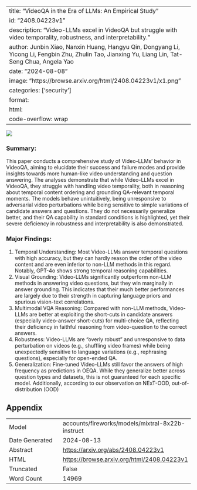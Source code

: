 
---
title: "VideoQA in the Era of LLMs: An Empirical Study"
id: "2408.04223v1"
description: "Video-LLMs excel in VideoQA but struggle with video temporality, robustness, and interpretability."
author: Junbin Xiao, Nanxin Huang, Hangyu Qin, Dongyang Li, Yicong Li, Fengbin Zhu, Zhulin Tao, Jianxing Yu, Liang Lin, Tat-Seng Chua, Angela Yao
date: "2024-08-08"
image: "https://browse.arxiv.org/html/2408.04223v1/x1.png"
categories: ['security']
format:
  html:
    code-overflow: wrap
---

![](https://browse.arxiv.org/html/2408.04223v1/x1.png)

### Summary:

This paper conducts a comprehensive study of Video-LLMs' behavior in VideoQA, aiming to elucidate their success and failure modes and provide insights towards more human-like video understanding and question answering. The analyses demonstrate that while Video-LLMs excel in VideoQA, they struggle with handling video temporality, both in reasoning about temporal content ordering and grounding QA-relevant temporal moments. The models behave unintuitively, being unresponsive to adversarial video perturbations while being sensitive to simple variations of candidate answers and questions. They do not necessarily generalize better, and their QA capability in standard conditions is highlighted, yet their severe deficiency in robustness and interpretability is also demonstrated.

### Major Findings:

1. Temporal Understanding: Most Video-LLMs answer temporal questions with high accuracy, but they can hardly reason the order of the video content and are even inferior to non-LLM methods in this regard. Notably, GPT-4o shows strong temporal reasoning capabilities.
2. Visual Grounding: Video-LLMs significantly outperform non-LLM methods in answering video questions, but they win marginally in answer grounding. This indicates that their much better performances are largely due to their strength in capturing language priors and spurious vision-text correlations.
3. Multimodal VQA Reasoning: Compared with non-LLM methods, Video-LLMs are better at exploiting the short-cuts in candidate answers (especially video-answer short-cuts) for multi-choice QA, reflecting their deficiency in faithful reasoning from video-question to the correct answers.
4. Robustness: Video-LLMs are "overly robust" and unresponsive to data perturbation on videos (e.g., shuffling video frames) while being unexpectedly sensitive to language variations (e.g., rephrasing questions), especially for open-ended QA.
5. Generalization: Fine-tuned Video-LLMs still favor the answers of high frequency as predictions in OEQA. While they generalize better across question types and datasets, this is not guaranteed for each specific model. Additionally, according to our observation on NExT-OOD, out-of-distribution (OOD)

## Appendix

|          |          |
|----------|----------|
| Model     | accounts/fireworks/models/mixtral-8x22b-instruct       |
| Date Generated     | 2024-08-13       |
| Abstract | [https://arxiv.org/abs/2408.04223v1](https://arxiv.org/abs/2408.04223v1)        |
| HTML     | [https://browse.arxiv.org/html/2408.04223v1](https://browse.arxiv.org/html/2408.04223v1)       |
| Truncated       | False       |
| Word Count       | 14969       |